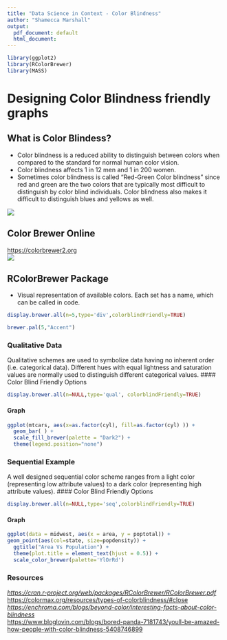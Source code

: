 ```yaml
---
title: "Data Science in Context - Color Blindness"
author: "Shamecca Marshall"
output:
  pdf_document: default
  html_document:
---
```


```r
library(ggplot2)
library(RColorBrewer)
library(MASS)
```
# Designing Color Blindness friendly graphs
## What is Color Blindess?  

* Color blindness is a reduced ability to distinguish between colors when compared to the standard for normal human color vision. 
* Color blindness affects 1 in 12 men and 1 in 200 women.
* Sometimes color blindness is called "Red-Green Color blindness" since red and green are the two colors that are typically most difficult to distinguish by color blind individuals. Color blindness also makes it difficult to distinguish blues and yellows as well.

![](/Users/MECCA/Desktop/image-3.png)   

## Color Brewer Online   
[https://colorbrewer2.org](https://colorbrewer2.org)  
![](/Users/MECCA/Desktop/Screen Shot 2023-12-10 at 2.50.13 PM.png)      

## RColorBrewer Package  

* Visual representation of available colors. Each set has a name, which can be called in code.
```r
display.brewer.all(n=5,type='div',colorblindFriendly=TRUE)
```


```r
brewer.pal(5,"Accent")
```

### Qualitative Data  
Qualitative schemes are used to symbolize data having no inherent order (i.e. categorical data). Different hues with equal lightness and saturation values are normally used to distinguish different categorical values.
#### Color Blind Friendly Options    
```r
display.brewer.all(n=NULL,type='qual', colorblindFriendly=TRUE)
```    
  
#### Graph   
```r
ggplot(mtcars, aes(x=as.factor(cyl), fill=as.factor(cyl) )) + 
  geom_bar( ) +
  scale_fill_brewer(palette = "Dark2") +
  theme(legend.position="none")
```

### Sequential Example
A well designed sequential color scheme ranges from a light color (representing low attribute values) to a dark color (representing high attribute values).
#### Color Blind Friendly Options     
```r
display.brewer.all(n=NULL,type='seq',colorblindFriendly=TRUE)
```  


#### Graph  
```r
ggplot(data = midwest, aes(x = area, y = poptotal)) + 
geom_point(aes(col=state, size=popdensity)) + 
  ggtitle("Area Vs Population") +
  theme(plot.title = element_text(hjust = 0.5)) +
  scale_color_brewer(palette='YlOrRd')
```


### Resources  

*[https://cran.r-project.org/web/packages/RColorBrewer/RColorBrewer.pdf](https://cran.r-project.org/web/packages/RColorBrewer/RColorBrewer.pdf)  
*[https://colormax.org/resources/types-of-colorblindness/#close](https://colormax.org/resources/types-of-colorblindness/#close)  
*[https://enchroma.com/blogs/beyond-color/interesting-facts-about-color-blindness](https://enchroma.com/blogs/beyond-color/interesting-facts-about-color-blindnessl)  
*[https://www.bloglovin.com/blogs/bored-panda-7181743/youll-be-amazed-how-people-with-color-blindness-5408746899](https://www.bloglovin.com/blogs/bored-panda-7181743/youll-be-amazed-how-people-with-color-blindness-5408746899)


